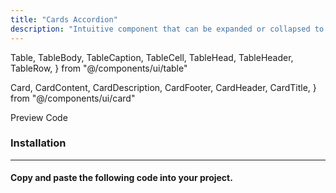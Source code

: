 ```yaml
---
title: "Cards Accordion"
description: "Intuitive component that can be expanded or collapsed to show or hide content, perfect for displaying information in a compact and organized manner."
---
```



  Table,
  TableBody,
  TableCaption,
  TableCell,
  TableHead,
  TableHeader,
  TableRow,
} from "@/components/ui/table"

  Card,
  CardContent,
  CardDescription,
  CardFooter,
  CardHeader,
  CardTitle,
} from "@/components/ui/card"

<Tabs defaultValue="preview" className="mt-8">
  <TabsList>
    <TabsTrigger value="preview" className="w-32">
      Preview
    </TabsTrigger>
    <TabsTrigger value="source" className="w-32">
      Code
    </TabsTrigger>
  </TabsList>
  <TabsContent value="preview" className="pt-2">
    <ComponentPreview>
      <CardsAccordionDemo />
    </ComponentPreview>
  </TabsContent>
  <TabsContent value="source">
    <ComponentSource source="/examples/cards-accordion.tsx" expanded />
  </TabsContent>
</Tabs>

<h3 className="text-xl font-semibold mt-8 mb-4">Installation</h3>

---

<h4 className="text-base font-semibold mt-4 mb-6">
  Copy and paste the following code into your project.
</h4>

<ComponentSource source="/components/vibrant/cards-accordion.tsx" />
